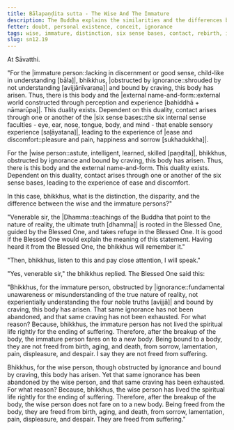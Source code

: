 ```yaml
---
title: Bālapaṇḍita sutta - The Wise And The Immature
description: The Buddha explains the similarities and the differences between the wise and the immature persons through dependent co-arising.
fetter: doubt, personal existence, conceit, ignorance
tags: wise, immature, distinction, six sense bases, contact, rebirth, ignorance, craving, dependent co-arising, suffering, dukkha, sn, sn12
slug: sn12.19
---
```


At Sāvatthi.

"For the \|immature person::lacking in discernment or good sense, child-like in understanding [bāla]|, bhikkhus, \|obstructed by ignorance::shrouded by not understanding [avijjānīvaraṇa]| and bound by craving, this body has arisen. Thus, there is this body and the \|external name-and-form::external world constructed through perception and experience [bahiddhā + nāmarūpa]|. This duality exists. Dependent on this duality, contact arises through one or another of the \|six sense bases::the six internal sense faculties - eye, ear, nose, tongue, body, and mind - that enable sensory experience [saḷāyatana]|, leading to the experience of \|ease and discomfort::pleasure and pain, happiness and sorrow [sukhadukkha]|.

For the \|wise person::astute, intelligent, learned, skilled [paṇḍita]|, bhikkhus, obstructed by ignorance and bound by craving, this body has arisen. Thus, there is this body and the external name-and-form. This duality exists. Dependent on this duality, contact arises through one or another of the six sense bases, leading to the experience of ease and discomfort.

In this case, bhikkhus, what is the distinction, the disparity, and the difference between the wise and the immature persons?"

"Venerable sir, the |Dhamma::teachings of the Buddha that point to the nature of reality, the ultimate truth [dhamma]| is rooted in the Blessed One, guided by the Blessed One, and takes refuge in the Blessed One. It is good if the Blessed One would explain the meaning of this statement. Having heard it from the Blessed One, the bhikkhus will remember it."

"Then, bhikkhus, listen to this and pay close attention, I will speak."

"Yes, venerable sir," the bhikkhus replied. The Blessed One said this:

"Bhikkhus, for the immature person, obstructed by |ignorance::fundamental unawareness or misunderstanding of the true nature of reality, not experientially understanding the four noble truths [avijjā]| and bound by craving, this body has arisen. That same ignorance has not been abandoned, and that same craving has not been exhausted. For what reason? Because, bhikkhus, the immature person has not lived the spiritual life rightly for the ending of suffering. Therefore, after the breakup of the body, the immature person fares on to a new body. Being bound to a body, they are not freed from birth, aging, and death, from sorrow, lamentation, pain, displeasure, and despair. I say they are not freed from suffering.

Bhikkhus, for the wise person, though obstructed by ignorance and bound by craving, this body has arisen. Yet that same ignorance has been abandoned by the wise person, and that same craving has been exhausted. For what reason? Because, bhikkhus, the wise person has lived the spiritual life rightly for the ending of suffering. Therefore, after the breakup of the body, the wise person does not fare on to a new body. Being freed from the body, they are freed from birth, aging, and death, from sorrow, lamentation, pain, displeasure, and despair. They are freed from suffering."